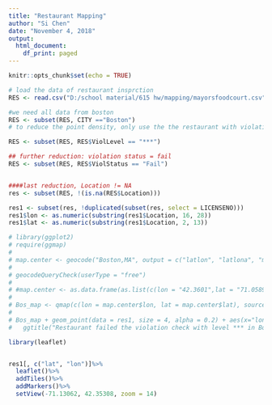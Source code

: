 ```yaml
---
title: "Restaurant Mapping"
author: "Si Chen"
date: "November 4, 2018"
output:
  html_document:
    df_print: paged
---
```


```r
knitr::opts_chunk$set(echo = TRUE)
```


```r
# load the data of restaurant insprction
RES <- read.csv("D:/school material/615 hw/mapping/mayorsfoodcourt.csv",na.strings=c("","NA"))
```

```r
#we need all data from boston
RES <- subset(RES, CITY =="Boston")
# to reduce the point density, only use the the restaurant with violation level = ***

RES <- subset(RES, RES$ViolLevel == "***")

## further reduction: violation status = fail
RES <- subset(RES, RES$ViolStatus == "Fail")


####last reduction, Location != NA
res <- subset(RES, !(is.na(RES$Location)))

res1 <- subset(res, !duplicated(subset(res, select = LICENSENO)))
res1$lon <- as.numeric(substring(res1$Location, 16, 28))
res1$lat <- as.numeric(substring(res1$Location, 2, 13))
```

```r
# library(ggplot2)
# require(ggmap)
# 
# map.center <- geocode("Boston,MA", output = c("latlon", "latlona", "more", "all"), source = c("google", "dsk"), messaging = FALSE, force = ifelse(source == "dsk", FALSE, TRUE), sensor = FALSE, override_limit = FALSE)
# 
# geocodeQueryCheck(userType = "free")
# 
# #map.center <- as.data.frame(as.list(c(lon = "42.3601",lat = "71.0589")))
# 
# Bos_map <- qmap(c(lon = map.center$lon, lat = map.center$lat), source:"google",center = map.center, zoom=12,size = 640*640,sensor = FALSE, maptype = "roadmap")
# 
# Bos_map + geom_point(data = res1, size = 4, alpha = 0.2) + aes(x="lon", y="lat") +
#   ggtitle("Restaurant failed the violation check with level *** in Boston")

```


```r
library(leaflet)


res1[, c("lat", "lon")]%>%
  leaflet()%>%
  addTiles()%>%
  addMarkers()%>%
  setView(-71.13062, 42.35308, zoom = 14)

```



